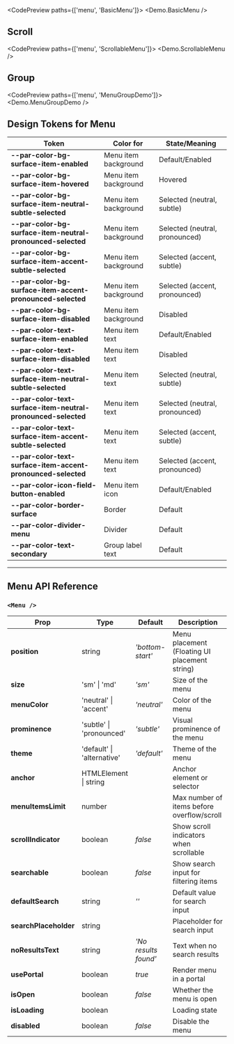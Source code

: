 
<CodePreview paths={['menu', 'BasicMenu']}>
  <Demo.BasicMenu />
</CodePreview>

## Scroll

<CodePreview paths={['menu', 'ScrollableMenu']}>
  <Demo.ScrollableMenu />
</CodePreview>

## Group

<CodePreview paths={['menu', 'MenuGroupDemo']}>
  <Demo.MenuGroupDemo />
</CodePreview>

## Design Tokens for Menu

| **Token**                                                     | **Color for**        | **State/Meaning**              |
| ------------------------------------------------------------- | -------------------- | ------------------------------ |
| **--par-color-bg-surface-item-enabled**                       | Menu item background | Default/Enabled                |
| **--par-color-bg-surface-item-hovered**                       | Menu item background | Hovered                        |
| **--par-color-bg-surface-item-neutral-subtle-selected**       | Menu item background | Selected (neutral, subtle)     |
| **--par-color-bg-surface-item-neutral-pronounced-selected**   | Menu item background | Selected (neutral, pronounced) |
| **--par-color-bg-surface-item-accent-subtle-selected**        | Menu item background | Selected (accent, subtle)      |
| **--par-color-bg-surface-item-accent-pronounced-selected**    | Menu item background | Selected (accent, pronounced)  |
| **--par-color-bg-surface-item-disabled**                      | Menu item background | Disabled                       |
| **--par-color-text-surface-item-enabled**                     | Menu item text       | Default/Enabled                |
| **--par-color-text-surface-item-disabled**                    | Menu item text       | Disabled                       |
| **--par-color-text-surface-item-neutral-subtle-selected**     | Menu item text       | Selected (neutral, subtle)     |
| **--par-color-text-surface-item-neutral-pronounced-selected** | Menu item text       | Selected (neutral, pronounced) |
| **--par-color-text-surface-item-accent-subtle-selected**      | Menu item text       | Selected (accent, subtle)      |
| **--par-color-text-surface-item-accent-pronounced-selected**  | Menu item text       | Selected (accent, pronounced)  |
| **--par-color-icon-field-button-enabled**                     | Menu item icon       | Default/Enabled                |
| **--par-color-border-surface**                                | Border               | Default                        |
| **--par-color-divider-menu**                                  | Divider              | Default                        |
| **--par-color-text-secondary**                                | Group label text     | Default                        |

---

## Menu API Reference

### `<Menu />`

| **Prop**              | **Type**                   | **Default**          | **Description**                               |
| --------------------- | -------------------------- | -------------------- | --------------------------------------------- |
| **position**          | string                     | _'bottom-start'_     | Menu placement (Floating UI placement string) |
| **size**              | 'sm' \| 'md'               | _'sm'_               | Size of the menu                              |
| **menuColor**         | 'neutral' \| 'accent'      | _'neutral'_          | Color of the menu                             |
| **prominence**        | 'subtle' \| 'pronounced'   | _'subtle'_           | Visual prominence of the menu                 |
| **theme**             | 'default' \| 'alternative' | _'default'_          | Theme of the menu                             |
| **anchor**            | HTMLElement \| string      |                      | Anchor element or selector                    |
| **menuItemsLimit**    | number                     |                      | Max number of items before overflow/scroll    |
| **scrollIndicator**   | boolean                    | _false_              | Show scroll indicators when scrollable        |
| **searchable**        | boolean                    | _false_              | Show search input for filtering items         |
| **defaultSearch**     | string                     | _''_                 | Default value for search input                |
| **searchPlaceholder** | string                     |                      | Placeholder for search input                  |
| **noResultsText**     | string                     | _'No results found'_ | Text when no search results                   |
| **usePortal**         | boolean                    | _true_               | Render menu in a portal                       |
| **isOpen**            | boolean                    | _false_              | Whether the menu is open                      |
| **isLoading**         | boolean                    |                      | Loading state                                 |
| **disabled**          | boolean                    | _false_              | Disable the menu                              |

